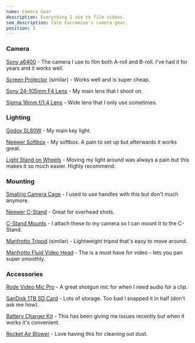 ```yaml
---
name: Camera Gear
description: Everything I use to film videos.
seo_description: Cole Caccamise's camera gear.
position: 5
---
```


### Camera

[Sony a6400](https://caccamise.link/a6400) - The camera I use to film both A-roll and B-roll. I've had it for years and it works well.

[Screen Protector](https://caccamise.link/camera-screen-protector) (similar) - Works well and is super cheap.

[Sony 24-105mm F4 Lens](https://caccamise.link/24-105) - My main lens that I shoot on.

[Sigma 16mm f/1.4 Lens](https://caccamise.link/sigma) - Wide lens that I only use sometimes.

### Lighting

[Godox SL60W](https://caccamise.link/godox) - My main key light.

[Neewer Softbox](https://caccamise.link/softbox) - My softbox. A pain to set up but afterwards it works great.

[Light Stand on Wheels](https://caccamise.link/light-stand) - Moving my light around was always a pain but this makes it so much easier. Highly recommend.

### Mounting

[Smallrig Camera Cage](https://caccamise.link/camera-cage) - I used to use handles with this but don't much anymore.

[Neewer C-Stand](https://caccamise.link/c-stand) - Great for overhead shots.

[C-Stand Mounts](https://caccamise.link/c-stand-mounts) - I attach these to my camera so I can mount it to the C-Stand.

[Manfrotto Tripod](https://caccamise.link/tripod) (similar) - Lightweight tripod that's easy to move around.

[Manfrotto Fluid Video Head](https://caccamise.link/fluid-head) - The is a must have for video - lets you pan super smoothly.

### Accessories

[Rode Video Mic Pro](https://caccamise.link/rode-mic) - A great shotgun mic for when I need audio for a clip.

[SanDisk 1TB SD Card](https://caccamise.link/sd) - Lots of storage. Too bad I snapped it in half (don't ask me how).

[Battery Charger Kit](https://caccamise.link/battery-charger) - This has been giving me issues recently but when it works it's convenient.

[Rocket Air Blower](https://caccamise.link/rocket) - Love having this for cleaning out dust.

